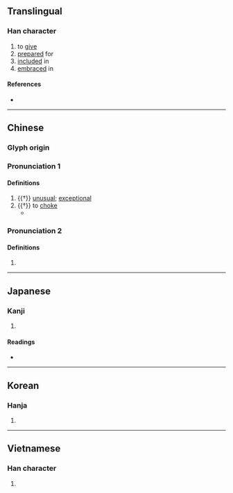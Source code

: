 {{character info/new}}
==Translingual==

===Han character===
{{Han char|rn=9|rad=人|as=06|sn=8|four=20282|canj=OYVO|ids=⿰亻亥}}

# to [[give]]
# [[prepare]]d for
# [[include]]d in
# [[embrace]]d in

====References====
* {{Han ref|kx=0101.150|dkj=00580|dj=0214.070|hdz=10153.010|uh=4F85|ud=20357|bh=CBB4|bd=52148}}

----

==Chinese==
{{zh-forms}}

===Glyph origin===
{{Han etym}}

===Pronunciation 1===
{{zh-pron
|m=gāi
|c=goi1
|mc=1+2+4
|oc=1+2+3
|ma=
|cat=a,v
}}

====Definitions====
{{zh-hanzi}}

# {{†}} [[unusual]]; [[exceptional]]
# {{†}} to [[choke]]
#* {{zh-x|侅{Gāi} 溺 於 馮{píng}氣，若 負重 行 而 上 也，可謂 苦 矣。|Sunk deeply in their self-sufficiency, they resemble individuals ascending a height with a heavy burden on their backs: their condition may be pronounced one of bitter suffering.|ref=Zhuangzi-L}}

===Pronunciation 2===
{{zh-pron
|m=hài
|mc=3
|oc=4
|ma=
|cat=pn
}}

====Definitions====
{{zh-hanzi}}

# {{zh-only|無侅}}

----

==Japanese==

===Kanji===
{{ja-kanji|grade=|rs=人06}}

# {{defn|lang=ja|sort=人06}}

====Readings====
* {{ja-readings|on=[[かい]] (kai)|kun=[[むせぶ]] (musebu)}}

----

==Korean==

===Hanja===
{{ko-hanja|hangeul=해|rv=hae|mr=hae}}

# {{defn|lang=ko|sort=人06}}

----

==Vietnamese==

===Han character===
{{vi-hantu|[[hời]]|rs=人06}}

# {{defn|lang=vi|sort=人06}}